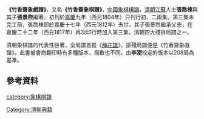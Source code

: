 {{Xiangqi diagram|=
| tright
| 雙炮禁雙炮
|=
 |  |  |  |  |gd|ad|  |  |  |=
 |  |  |  |sl|ad|  |  |  |cd|=
 |  |  |  |  |cd|  |  |  |  |=
 |sd|  |  |  |  |  |  |  |  |=
 |  |  |  |  |  |  |  |  |  |=
 |  |  |  |  |  |  |  |  |  |=
 |sl|  |  |  |  |  |  |  |  |=
 |  |  |  |  |cl|  |  |  |  |=
 |  |  |  |sd|al|  |  |  |cl|=
 |  |  |  |  |gl|al|  |  |  |=
|此書排局之一，又名'''雙砲禁雙砲'''、'''盲公頂棍'''、'''曹操逼宮'''，如同[[國際象棋|國際象棋]]的[[騎士巡邏|騎士巡邏]]、[[八皇后問題|八皇后問題]]般頗具數學趣味。<ref>[https://web.archive.org/web/20070129114216/http://hk.geocities.com/maths_mathematics_02/%23 棋盤上的數學]</ref>
|size=39
|width=360
}}
'''《竹香齋象戲譜》'''，又名'''《竹香齋象棋譜》'''，[[中國象棋棋譜|中國象棋棋譜]]，[[清朝|清朝]][[江蘇|江蘇]]人士'''張喬棟'''與其子'''張景煦'''編著。初刊於[[嘉慶|嘉慶]]九年（西元1804年）只刊行初、二兩集。第三集未完工前，張喬棟即於嘉慶十七年（西元1812年）去世。其子張景煦繼承父志，在嘉慶二十二年（西元1817年）再次印行時加入第三集。清朝四大殘排局譜之一。

清朝象棋譜的代表性巨著，全局譜首推《[[梅花譜|梅花譜]]》，排殘局譜便是《竹香齋象戲譜》。此書被書商翻印時有多種版本，局數也不同。由'''李浭'''校定的版本以208局為基準。

==參考資料==
<div class="references-small">
<references/>
</div>

{{ChineseChess}}
{{board-stub}}
[[category:象棋棋譜|category:象棋棋譜]]
[[Category:清朝典籍|Category:清朝典籍]]